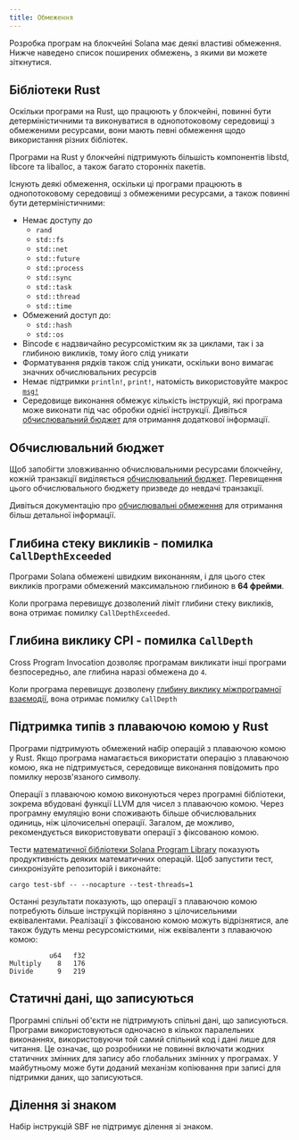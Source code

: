 ```yaml
---
title: Обмеження
---
```


Розробка програм на блокчейні Solana має деякі властиві обмеження. Нижче
наведено список поширених обмежень, з якими ви можете зіткнутися.

## Бібліотеки Rust

Оскільки програми на Rust, що працюють у блокчейні, повинні бути
детерміністичними та виконуватися в однопотоковому середовищі з обмеженими
ресурсами, вони мають певні обмеження щодо використання різних бібліотек.

Програми на Rust у блокчейні підтримують більшість компонентів libstd, libcore
та liballoc, а також багато сторонніх пакетів.

Існують деякі обмеження, оскільки ці програми працюють в однопотоковому
середовищі з обмеженими ресурсами, а також повинні бути детерміністичними:

- Немає доступу до
  - `rand`
  - `std::fs`
  - `std::net`
  - `std::future`
  - `std::process`
  - `std::sync`
  - `std::task`
  - `std::thread`
  - `std::time`
- Обмежений доступ до:
  - `std::hash`
  - `std::os`
- Bincode є надзвичайно ресурсомістким як за циклами, так і за глибиною
  викликів, тому його слід уникати
- Форматування рядків також слід уникати, оскільки воно вимагає значних
  обчислювальних ресурсів
- Немає підтримки `println!`, `print!`, натомість використовуйте макрос
  [`msg!`](https://github.com/solana-labs/solana/blob/d9b0fc0e3eec67dfe4a97d9298b15969b2804fab/sdk/program/src/log.rs#L33)
- Середовище виконання обмежує кількість інструкцій, які програма може виконати
  під час обробки однієї інструкції. Дивіться
  [обчислювальний бюджет](/docs/core/fees#compute-budget) для отримання
  додаткової інформації.

## Обчислювальний бюджет

Щоб запобігти зловживанню обчислювальними ресурсами блокчейну, кожній транзакції
виділяється
[обчислювальний бюджет](/docs/references/terminology#compute-budget).
Перевищення цього обчислювального бюджету призведе до невдачі транзакції.

Дивіться документацію про
[обчислювальні обмеження](/docs/core/fees#compute-budget) для отримання більш
детальної інформації.

## Глибина стеку викликів - помилка `CallDepthExceeded`

Програми Solana обмежені швидким виконанням, і для цього стек викликів програми
обмежений максимальною глибиною в **64 фрейми**.

Коли програма перевищує дозволений ліміт глибини стеку викликів, вона отримає
помилку `CallDepthExceeded`.

## Глибина виклику CPI - помилка `CallDepth`

Cross Program Invocation дозволяє програмам викликати інші програми
безпосередньо, але глибина наразі обмежена до `4`.

Коли програма перевищує дозволену
[глибину виклику міжпрограмної взаємодії](/docs/core/cpi), вона отримає помилку
`CallDepth`

## Підтримка типів з плаваючою комою у Rust

Програми підтримують обмежений набір операцій з плаваючою комою у Rust. Якщо
програма намагається використати операцію з плаваючою комою, яка не
підтримується, середовище виконання повідомить про помилку нерозв'язаного
символу.

Операції з плаваючою комою виконуються через програмні бібліотеки, зокрема
вбудовані функції LLVM для чисел з плаваючою комою. Через програмну емуляцію
вони споживають більше обчислювальних одиниць, ніж цілочисельні операції.
Загалом, де можливо, рекомендується використовувати операції з фіксованою комою.

Тести
[математичної бібліотеки Solana Program Library](https://github.com/solana-labs/solana-program-library/tree/master/libraries/math)
показують продуктивність деяких математичних операцій. Щоб запустити тест,
синхронізуйте репозиторій і виконайте:

```shell
cargo test-sbf -- --nocapture --test-threads=1
```

Останні результати показують, що операції з плаваючою комою потребують більше
інструкцій порівняно з цілочисельними еквівалентами. Реалізації з фіксованою
комою можуть відрізнятися, але також будуть менш ресурсомісткими, ніж
еквіваленти з плаваючою комою:

```text
          u64   f32
Multiply    8   176
Divide      9   219
```

## Статичні дані, що записуються

Програмні спільні об'єкти не підтримують спільні дані, що записуються. Програми
використовуються одночасно в кількох паралельних виконаннях, використовуючи той
самий спільний код і дані лише для читання. Це означає, що розробники не повинні
включати жодних статичних змінних для запису або глобальних змінних у програмах.
У майбутньому може бути доданий механізм копіювання при записі для підтримки
даних, що записуються.

## Ділення зі знаком

Набір інструкцій SBF не підтримує ділення зі знаком.
